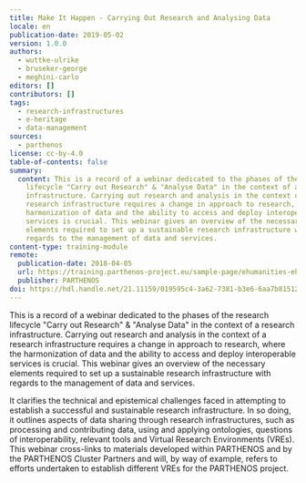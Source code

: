 ```yaml
---
title: Make It Happen - Carrying Out Research and Analysing Data
locale: en
publication-date: 2019-05-02
version: 1.0.0
authors:
  - wuttke-ulrike
  - bruseker-george
  - meghini-carlo
editors: []
contributors: []
tags:
  - research-infrastructures
  - e-heritage
  - data-management
sources:
  - parthenos
license: cc-by-4.0
table-of-contents: false
summary:
  content: This is a record of a webinar dedicated to the phases of the research
    lifecycle "Carry out Research" & "Analyse Data" in the context of a research
    infrastructure. Carrying out research and analysis in the context of a
    research infrastructure requires a change in approach to research, where the
    harmonization of data and the ability to access and deploy interoperable
    services is crucial. This webinar gives an overview of the necessary
    elements required to set up a sustainable research infrastructure with
    regards to the management of data and services.
content-type: training-module
remote:
  publication-date: 2018-04-05
  url: https://training.parthenos-project.eu/sample-page/ehumanities-eheritage-webinar-series/webinar-boost-your-ehumanities-and-eheritage-research-with-research-infrastructures/
  publisher: PARTHENOS
doi: https://hdl.handle.net/21.11159/019595c4-3a62-7381-b3e6-6aa7b81512c2
---
```

This is a record of a webinar dedicated to the phases of the research lifecycle "Carry out Research" & "Analyse Data" in the context of a research infrastructure. Carrying out research and analysis in the context of a research infrastructure requires a change in approach to research, where the harmonization of data and the ability to access and deploy interoperable services is crucial. This webinar gives an overview of the necessary elements required to set up a sustainable research infrastructure with regards to the management of data and services.

It clarifies the technical and epistemical challenges faced in attempting to establish a successful and sustainable research infrastructure. In so doing, it outlines aspects of data sharing through research infrastructures, such as processing and contributing data, using and applying ontologies, questions of interoperability, relevant tools and Virtual Research Environments (VREs). This webinar cross-links to materials developed within PARTHENOS and by the PARTHENOS Cluster Partners and will, by way of example, refers to efforts undertaken to establish different VREs for the PARTHENOS project.

<ExternalResource title="Interested in learning more?" subtitle="Check out Make It Happen – Carrying Out Research and Analysing Data on PARTHENOS" url="https://training.parthenos-project.eu/sample-page/ehumanities-eheritage-webinar-series/webinar-make-it-happen-carrying-out-research-and-analysing-data/" />
